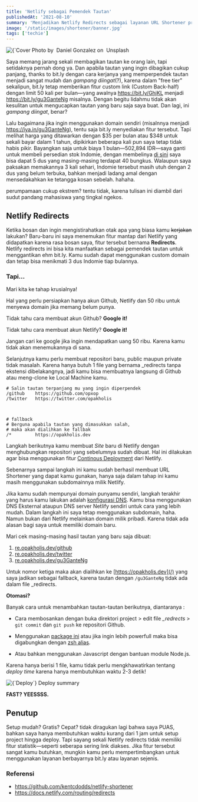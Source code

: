 ```yaml
---
title: 'Netlify sebagai Pemendek Tautan'
publishedAt: '2021-08-10'
summary: 'Menjadikan Netlify Redirects sebagai layanan URL Shortener pribadi'
image: '/static/images/shortener/banner.jpg'
tags: ['techie']
---
```


<div>
  <Image
    alt={`Cover Image - "Netlify sebagai Pemendek Tautan"`}
    src={`/static/images/shortener/banner.jpg`}
    width={3284 / 3}
    height={2492 / 3}
    priority
  />
  <Caption>
    Photo by&nbsp;
    <CustomLink href="https://unsplash.com/@overlyawesome">Daniel Gonzalez</CustomLink> on&nbsp;
    <CustomLink href="https://unsplash.com/photos/KeiUIl9Lzo4">Unsplash</CustomLink>
  </Caption>
</div>

Saya memang jarang sekali membagikan tautan ke orang lain, tapi setidaknya pernah dong ya. Dan apabila tautan yang ingin dibagikan cukup panjang, thanks to bit.ly dengan cara kerjanya yang memperpendek tautan menjadi sangat mudah dan _gampang diingat_(?), karena dalam "free tier" sekalipun, bit.ly tetap memberikan fitur custom link (Custom Back-half) dengan limit 50 kali per bulan—yang awalnya https://bit.ly/GhjKL menjadi https://bit.ly/gu3GanteNg misalnya. Dengan begitu lidahmu tidak akan kesulitan untuk mengucapkan tautan yang baru saja saya buat. Dan lagi, ini _gampang diingat_, benar?

Lalu bagaimana jika ingin menggunakan domain sendiri (misalnnya menjadi https://iya.in/gu3GanteNg), tentu saja bit.ly menyediakan fitur tersebut. Tapi melihat harga yang ditawarkan dengan $35 per bulan atau $348 untuk sekali bayar dalam 1 tahun, dipikirkan beberapa kali pun saya tetap tidak habis pikir. Bayangkan saja untuk biaya 1 bulan—502,894 IDR—saya ganti untuk membeli persedian stok Indomie, dengan membelinya [di sini](https://www.tokopedia.com/Indomieofficial/1-dus-isi-40-pcs-Indomie-kuah-kaldu-ayam?whid=0) saya bisa dapat 5 dus yang masing-masing terdapat 40 bungkus. Walaupun saya paksakan memakannya 3 kali sehari, Indomie tersebut masih utuh dengan 2 dus yang belum terbuka, bahkan menjadi ladang amal dengan mensedakahkan ke tetangga kosan sebelah. hahaha.

perumpamaan cukup ekstrem? tentu tidak, karena tulisan ini diambil dari sudut pandang mahasiswa yang tingkal ngekos.

## Netlify Redirects

Ketika bosan dan ingin mengistirahatkan otak apa yang biasa kamu ~~kerjakan~~ lakukan? Baru-baru ini saya menemukan fitur mantap dari Netlify yang didapatkan karena rasa bosan saya, fitur tersebut bernama **Redirects**. Netlify redirects ini bisa kita manfaatkan sebagai pemendek tautan untuk menggantikan ehm bit.ly. Kamu sudah dapat menggunakan custom domain dan tetap bisa menikmati 3 dus Indomie tiap bulannya.

### Tapi...

Mari kita ke tahap krusialnya!

Hal yang perlu persiapkan hanya akun Github, Netlify dan 50 ribu untuk menyewa domain jika memang belum punya.

Tidak tahu cara membuat akun Github? **Google it!**

Tidak tahu cara membuat akun Netlify? **Google it!**

Jangan cari ke google jika ingin mendapatkan uang 50 ribu. Karena kamu tidak akan menemukannya di sana.

Selanjutnya kamu perlu membuat repositori baru, public maupun private tidak masalah. Karena hanya butuh 1 file yang bernama \_redirects tanpa ekstensi dibelakangnya, jadi kamu bisa membuatnya langsung di Github atau meng-clone ke Local Machine kamu.

```bash:_redirects
# Salin tautan terpanjang mu yang ingin diperpendek
/github    https://github.com/opxop
/twitter   https://twitter.com/opakholis



# fallback
# Berguna apabila tautan yang dimasukkan salah,
# maka akan dialihkan ke fallbak
/*         https://opakholis.dev
```

Langkah berikutnya kamu membuat _Site_ baru di Netlify dengan menghubungkan repositori yang sebelumnya sudah dibuat. Hal ini dilakukan agar bisa menggunakan fitur [Continous Deployment](https://docs.netlify.com/site-deploys/create-deploys/#deploy-with-git) dari Netlify.

Sebenarnya sampai langkah ini kamu sudah berhasil membuat URL Shortener yang dapat kamu gunakan, hanya saja dalam tahap ini kamu masih menggunakan subdomainnya milik Netlify.

Jika kamu sudah mempunyai domain punyamu sendiri, langkah terakhir yang harus kamu lakukan adalah [konfigurasi DNS](https://docs.netlify.com/domains-https/custom-domains/). Kamu bisa menggunakan DNS Eksternal ataupun DNS server Netlify sendiri untuk cara yang lebih mudah. Dalam langkah ini saya tetap menggunakan subdomain, haha. Namun bukan dari Netlify melainkan domain milik pribadi. Karena tidak ada alasan bagi saya untuk memiliki domain baru.

Mari cek masing-masing hasil tautan yang baru saja dibuat:

1. [re.opakholis.dev/github](https://re.opakholis.dev/github)
2. [re.opakholis.dev/twitter](https://re.opakholis.dev/twitter)
3. [re.opakholis.dev/gu3GanteNg](https://re.opakholis.dev/gu3GanteNg)

Untuk nomor ketiga maka akan dialihkan ke [https://opakholis.dev](/) yang saya jadikan sebagai fallback, karena tautan dengan `/gu3GanteNg` tidak ada dalam file \_redirects.

**Otomasi?**

Banyak cara untuk menambahkan tautan-tautan berikutnya, diantaranya :

- Cara membosankan dengan buka direktori project > edit file _\_redrects_ > `git commit` dan `git push` ke repositori Github.

- Menggunakan [package ini](https://www.npmjs.com/package/netlify-shortener) atau jika ingin lebih powerfull maka bisa digabungkan dengan [zsh alias](https://zsh.sourceforge.io/Intro/intro_8.html).

- Atau bahkan menggunakan Javascript dengan bantuan module Node.js.

Karena hanya berisi 1 file, kamu tidak perlu mengkhawatirkan tentang _deploy time_ karena hanya membutuhkan waktu 2-3 detik!

<div style={{ paddingTop: '1rem' }}>
  <Image alt={`Deploy`} src={`/static/images/shortener/deploy.png`} width={1130} height={530} />
  <Caption>Deploy summary</Caption>
</div>

**FAST? YEESSSS.**

## Penutup

Setup mudah? Gratis? Cepat? tidak diragukan lagi bahwa saya PUAS, bahkan saya hanya membutuhkan waktu kurang dari 1 jam untuk setup project hingga deploy. Tapi sayang sekali Netlify redirects tidak memiliki fitur statistik—seperti seberapa sering link diakses. Jika fitur tersebut sangat kamu butuhkan, mungkin kamu perlu mempertimbangkan untuk menggunakan layanan berbayarnya bit.ly atau layanan sejenis.

### Referensi

- https://github.com/kentcdodds/netlify-shortener
- https://docs.netlify.com/routing/redirects
